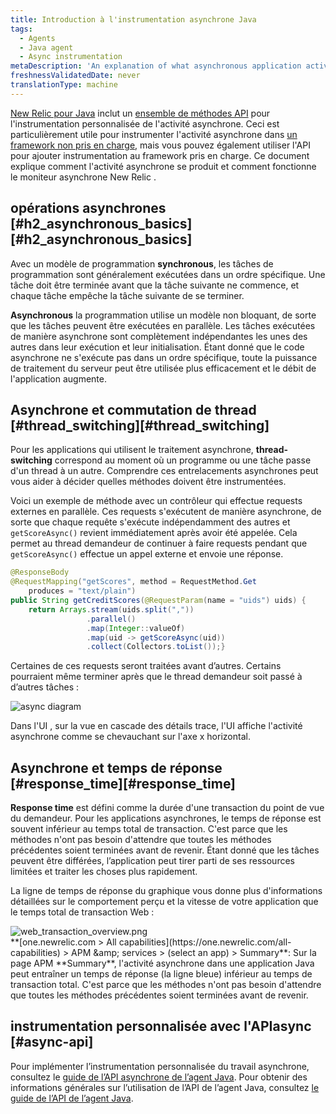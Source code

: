 ```yaml
---
title: Introduction à l'instrumentation asynchrone Java
tags:
  - Agents
  - Java agent
  - Async instrumentation
metaDescription: 'An explanation of what asynchronous application activity is, and how it impacts New Relic performance monitoring of Java applications.'
freshnessValidatedDate: never
translationType: machine
---
```


[New Relic pour Java](/docs/agents/java-agent/getting-started/introduction-new-relic-java) inclut un [ensemble de méthodes API](/docs/agents/java-agent/java-agent-api/java-agent-api-asynchronous-applications) pour l&apos;instrumentation personnalisée de l&apos;activité asynchrone. Ceci est particulièrement utile pour instrumenter l&apos;activité asynchrone dans [un framework non pris en charge](/docs/agents/java-agent/getting-started/compatibility-requirements-java-agent#frameworks), mais vous pouvez également utiliser l&apos;API pour ajouter instrumentation au framework pris en charge. Ce document explique comment l&apos;activité asynchrone se produit et comment fonctionne le moniteur asynchrone New Relic .

## opérations asynchrones [#h2\_asynchronous\_basics][#h2_asynchronous_basics]

Avec un modèle de programmation <DNT>**synchronous**</DNT>, les tâches de programmation sont généralement exécutées dans un ordre spécifique. Une tâche doit être terminée avant que la tâche suivante ne commence, et chaque tâche empêche la tâche suivante de se terminer.

<DNT>**Asynchronous**</DNT> la programmation utilise un modèle non bloquant, de sorte que les tâches peuvent être exécutées en parallèle. Les tâches exécutées de manière asynchrone sont complètement indépendantes les unes des autres dans leur exécution et leur initialisation. Étant donné que le code asynchrone ne s&apos;exécute pas dans un ordre spécifique, toute la puissance de traitement du serveur peut être utilisée plus efficacement et le débit de l&apos;application augmente.

## Asynchrone et commutation de thread [#thread\_switching][#thread_switching]

Pour les applications qui utilisent le traitement asynchrone, <DNT>**thread-switching**</DNT> correspond au moment où un programme ou une tâche passe d&apos;un thread à un autre. Comprendre ces entrelacements asynchrones peut vous aider à décider quelles méthodes doivent être instrumentées.

Voici un exemple de méthode avec un contrôleur qui effectue requests externes en parallèle. Ces requests s&apos;exécutent de manière asynchrone, de sorte que chaque requête s&apos;exécute indépendamment des autres et `getScoreAsync()` revient immédiatement après avoir été appelée. Cela permet au thread demandeur de continuer à faire requests pendant que `getScoreAsync()` effectue un appel externe et envoie une réponse.

```java
@ResponseBody
@RequestMapping("getScores", method = RequestMethod.Get
    produces = "text/plain")
public String getCreditScores(@RequestParam(name = "uids") uids) {
    return Arrays.stream(uids.split(","))
                 .parallel()
                 .map(Integer::valueOf)
                 .map(uid -> getScoreAsync(uid))
                 .collect(Collectors.toList());}
```

Certaines de ces requests seront traitées avant d’autres. Certains pourraient même terminer après que le thread demandeur soit passé à d’autres tâches :

<img title="async diagram" alt="async diagram" src="/images/apm_diagram_Java-async-activity.webp" />

Dans l&apos;UI <InlinePopover type="apm" />, sur la vue en cascade des détails trace, l&apos;UI affiche l&apos;activité asynchrone comme se chevauchant sur l&apos;axe x horizontal.

## Asynchrone et temps de réponse [#response\_time][#response_time]

<DNT>**Response time**</DNT> est défini comme la durée d&apos;une transaction du point de vue du demandeur. Pour les applications asynchrones, le temps de réponse est souvent inférieur au temps total de transaction. C&apos;est parce que les méthodes n&apos;ont pas besoin d&apos;attendre que toutes les méthodes précédentes soient terminées avant de revenir. Étant donné que les tâches peuvent être différées, l’application peut tirer parti de ses ressources limitées et traiter les choses plus rapidement.

La ligne de temps de réponse du graphique vous donne plus d&apos;informations détaillées sur le comportement perçu et la vitesse de votre application que le temps total de transaction Web :

<img title="web_transaction_overview.png" alt="web_transaction_overview.png" src="/images/apm_screenshot-crop_web-transaction-overview.webp" />

<figcaption>
  <DNT>**[one.newrelic.com &gt; All capabilities](https://one.newrelic.com/all-capabilities) &gt; APM &amp;amp; services &gt; (select an app) &gt; Summary**</DNT>: Sur la page APM <DNT>**Summary**</DNT>, l&apos;activité asynchrone dans une application Java peut entraîner un temps de réponse (la ligne bleue) inférieur au temps de transaction total. C&apos;est parce que les méthodes n&apos;ont pas besoin d&apos;attendre que toutes les méthodes précédentes soient terminées avant de revenir.
</figcaption>

## instrumentation personnalisée avec l&apos;APIasync [#async-api]

Pour implémenter l’instrumentation personnalisée du travail asynchrone, consultez le [guide de l’API asynchrone de l’agent Java](/docs/agents/java-agent/java-agent-api/java-agent-asynchronous-api-guide). Pour obtenir des informations générales sur l’utilisation de l’API de l’agent Java, consultez [le guide de l’API de l’agent Java](/docs/agents/java-agent/custom-instrumentation/java-agent-api-guide).